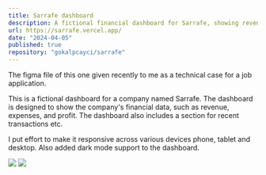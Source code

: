 ```yaml
---
title: Sarrafe dashboard
description: A fictional financial dashboard for Sarrafe, showing revenue, expenses, and recent transactions.
url: https://sarrafe.vercel.app/
date: "2024-04-05"
published: true
repository: "gokalpcayci/sarrafe"
---
```


The figma file of this one given recently to me as a technical case for a job application.

This is a fictional dashboard for a company named Sarrafe. The dashboard is designed to show the company's financial data, such as revenue, expenses, and profit. The dashboard also includes a section for recent transactions etc.

I put effort to make it responsive across various devices phone, tablet and desktop. Also added dark mode support to the dashboard.

![](/project_images/sarrafe/sarrafe_1.png)
![](/project_images/sarrafe/sarrafe_2.png)
